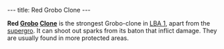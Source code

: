 ---
title: Red Grobo Clone
---

{{twinsunica import}}{{Infobox Enemy
 |image=Red_grobo_clone.JPG‎
 |race=grobo
 |gender=male
 |size=average
 |lba1=yes
 |lba2=
 |alignment=funfrock
 |occupation=
 |requires=Red
 |melee=yes
 |ranged=
 |magic=
 |explosive=
 |range=
 |speed=
 |damage=Medium
 |rate=2 seconds
 |reaction=Moves sideways
 |recovery=0.7 seconds
}}

'''Red [[Grobo]] [[Clone]]''' is the strongest Grobo-clone in [[LBA 1]], apart from the [[supergro]]. It can shoot out sparks from its baton that inflict damage. They are usually found in more protected areas.